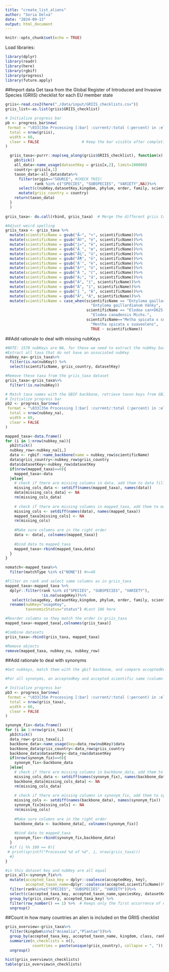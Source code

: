 ```yaml
---
title: "create_list_aliens"
author: "Soria Delva"
date: "2024-09-13"
output: html_document
---
```


```r
knitr::opts_chunk$set(echo = TRUE)
```


Load libraries:
```r
library(dplyr)
library(readr)
library(here) 
library(rgbif)
library(progress)
library(future.apply)
```


##Import data
Get taxa from the Global Register of Introduced and Invasive Species (GRIIS) checklist for each EU member state

```r
griis<-read.csv2(here("./data/input/GRIIS_checklists.csv"))
griis_list<-as.list(griis$GRIIS_checklist)
```

```r

# Initialize progress bar
pb <- progress_bar$new(
 format = "\033[35m Processing [:bar] :current/:total (:percent) in :elapsed \033[0m",
  total = nrow(griis),
  width = 60,
  clear = FALSE                   # Keep the bar visible after completion
)

  griis_taxa<-purrr::map(seq_along(griis$GRIIS_checklist), function(x) {
    pb$tick()
    all_data<-name_usage(datasetKey = griis[x,2], limit=100000)
    country<-griis[x,1]
    taxon_data<-all_data$data%>%
      filter(origin=="SOURCE", #CHECK THIS!
             rank %in% c("SPECIES", "SUBSPECIES", "VARIETY",NA))%>% 
      select(c(nubKey,datasetKey,kingdom, phylum, order, family, scientificName,rank,taxonomicStatus))%>%
      mutate(griis_country = country)
    return(taxon_data)
  }
  )
  
griis_taxa<- do.call(rbind, griis_taxa)  # Merge the different griis taxa datasets, 32523

#Adjust weird spelling
griis_taxa <- griis_taxa %>%
  mutate(scientificName = gsub("Ã—", "×", scientificName))%>%
  mutate(scientificName = gsub("Ã©", "é", scientificName))%>%
  mutate(scientificName = gsub("í«", "ë", scientificName))%>%
  mutate(scientificName = gsub("Ã¸", "ø", scientificName))%>%
  mutate(scientificName = gsub("Ã¼", "ü", scientificName))%>%
  mutate(scientificName = gsub("Ã¶", "ö", scientificName))%>%
  mutate(scientificName = gsub("Á¨", "è", scientificName))%>%
  mutate(scientificName = gsub("Á³", "ó", scientificName))%>%
  mutate(scientificName = gsub("Ä ", "č", scientificName))%>%
  mutate(scientificName = gsub("Á¡", "á", scientificName))%>%
  mutate(scientificName = gsub("Á", "í", scientificName))%>%
  mutate(scientificName = gsub("Á", "í", scientificName))%>%
  mutate(scientificName = gsub("í ", "Á", scientificName))%>%
  mutate(scientificName = gsub("Ã", "Á", scientificName))%>%
  mutate(scientificName = case_when(scientificName == "Entyloma gaillardianum VÁ¡nky"~
                                      "Entyloma gaillardianum Vánky",
                                    scientificName == "Elodea can+D625:M626adensis Michx."~
                                      "Elodea canadensis Michx.",
                                    scientificName=="Metha spicata x suaveolens"~
                                      "Mentha spicata x suaveolens",
                                      TRUE ~ scientificName))
```

##Add rationale to deal with missing nubKeys 
```r
#NOTE: 1570 nubKeys are NA, for these we need to extract the nubKey based on scientificName. 
#Extract all taxa that do not have an associated nubKey
nubkey_na<-griis_taxa%>%
  filter(is.na(nubKey)) %>%
  select(scientificName, griis_country, datasetKey)

#Remove these taxa from the griis_taxa dataset
griis_taxa<-griis_taxa%>%
  filter(!is.na(nubKey))

# Match taxa names with the GBIF backbone, retrieve taxon keys from GBIF when a match is found
# Initialize progress bar
pb2 <- progress_bar$new(
 format = "\033[35m Processing [:bar] :current/:total (:percent) in :elapsed \033[0m",
  total = nrow(nubkey_na),
  width = 60,
  clear = FALSE                  
)

mapped_taxa<-data.frame()
for (i in 1:nrow(nubkey_na)){
  pb2$tick()
  nubkey_row<-nubkey_na[i,]
  data <- rgbif::name_backbone(name = nubkey_row$scientificName)
  data$griis_country<-nubkey_row$griis_country
  data$datasetKey<-nubkey_row$datasetKey
  if(nrow(mapped_taxa)==0){
    mapped_taxa<-data
  }else{
    # check if there are missing columns in data, add them to data filled with NAs
    missing_cols_data <- setdiff(names(mapped_taxa), names(data))
    data[missing_cols_data] <- NA
    rm(missing_cols_data)
    
    # check if there are missing columns in mapped_taxa, add them to mapped_taxa filled with NAs
    missing_cols <- setdiff(names(data), names(mapped_taxa))
    mapped_taxa[missing_cols] <- NA
    rm(missing_cols)
    
    #Make sure columns are in the right order
    data <- data[, colnames(mapped_taxa)]
    
    #bind data to mapped_taxa
    mapped_taxa<-rbind(mapped_taxa,data)
  }
}

nomatch<-mapped_taxa%>%
  filter(matchType %in% c("NONE")) #n=48

#Filter on rank and select same columns as in griis_taxa
mapped_taxa<-mapped_taxa %>%
  dplyr::filter(rank %in% c("SPECIES", "SUBSPECIES", "VARIETY"),
                !is.na(usageKey))%>%
   select(c(usageKey, datasetKey,kingdom, phylum, order, family, scientificName,rank,status, griis_country, class))%>%
  rename(nubKey="usageKey",
         taxonomicStatus="status") #Lost 186 here

#Reorder columns so they match the order in griis_taxa
mapped_taxa<-mapped_taxa[,colnames(griis_taxa)]

#Combine datasets
griis_taxa<-rbind(griis_taxa, mapped_taxa)

#Remove objects 
remove(mapped_taxa, nubkey_na, nubkey_row)


```

##Add rationale to deal with synonyms
```r
#Get nubkeys, match them with the gbif backbone, and compare acceptedKey with key

#For all synonyms, an acceptedKey and accepted scientific name (column 'accepted') are provided. These will be stored under the field accepted_taxa_key and accepted_taxon_name, respectively. In case the taxon is not a synonym, these are not provided and the values in columns 'key' and 'scientificName' are stored in accepted_taxa_key and accepted_taxon_name. It is necessary to run this part for all rows, and not only the synonyms.

# Initialize progress bar
pb3 <- progress_bar$new(
 format = "\033[35m Processing [:bar] :current/:total (:percent) in :elapsed \033[0m",
  total = nrow(griis_taxa),
  width = 60,
  clear = FALSE                  
)

synonym_fix<-data.frame()
for (i in 1:nrow(griis_taxa)){
  pb3$tick()
  data_row<-griis_taxa[i,]
  backbone_data<-name_usage(key=data_row$nubKey)$data
  backbone_data$griis_country<-data_row$griis_country
  backbone_data$datasetKey<-data_row$datasetKey
  if(nrow(synonym_fix)==0){
    synonym_fix<-backbone_data
  }else{
    # check if there are missing columns in backbone_data, add them to backbone_data filled with NAs
    missing_cols_data <- setdiff(names(synonym_fix), names(backbone_data))
    backbone_data[missing_cols_data] <- NA
    rm(missing_cols_data)
    
    # check if there are missing columns in synonym_fix, add them to synonym_fix filled with NAs
    missing_cols <- setdiff(names(backbone_data), names(synonym_fix))
    synonym_fix[missing_cols] <- NA
    rm(missing_cols)
    
    #Make sure columns are in the right order
    backbone_data <- backbone_data[, colnames(synonym_fix)]
    
    #bind data to mapped_taxa
    synonym_fix<-rbind(synonym_fix,backbone_data)
  }
  #if (i %% 100 == 0){
 # print(sprintf("Processed %d of %d", i, nrow(griis_taxa)))
  #}
}

#in this dataset key and nubKey are all equal
griis_all<-synonym_fix%>%
  mutate(accepted_taxa_key = dplyr::coalesce(acceptedKey, key),
         accepted_taxon_name=dplyr::coalesce(accepted,scientificName))%>%
  filter(rank%in%c("SPECIES", "SUBSPECIES", "VARIETY"))%>%
  select(c(accepted_taxa_key, accepted_taxon_name,speciesKey, datasetKey,kingdom, phylum, order, family, scientificName,rank,taxonomicStatus, griis_country, class))%>%
  group_by(griis_country, accepted_taxa_key) %>%
  filter(row_number() == 1) %>%  # Keeps only the first occurrence of each `accepted_taxa_key` within each country
  ungroup()

```



##Count in how many countries an alien is included on the GRIIS checklist
```r
griis_overview<-griis_taxa%>%
  filter(kingdom%in%c("Animalia","Plantae"))%>%
  group_by(accepted_taxa_key, accepted_taxon_name, kingdom, class, rank)%>%
  summarize(n_checklists = n(),
            countries = paste(unique(griis_country), collapse = ", ")) %>%
  ungroup() 

```

```r
hist(griis_overview$n_checklists)
table(griis_overview$n_checklists)
```



